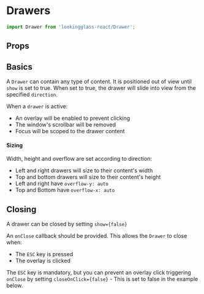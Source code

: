 
<Meta title="Components/Drawers" component={Drawer} argTypes={stories.argTypes} />

# Drawers

<Description of={Drawer} />

```js
import Drawer from 'lookingglass-react/Drawer';
```

<Canvas>
    <Story story={stories.AllProps} name="All Props" />
</Canvas>

## Props

<ArgsTable story="All Props" />

## Basics

A `Drawer` can contain any type of content. It is positioned out of view until `show` is set to true.
When set to true, the drawer will slide into view from the specified `direction`.

When a `drawer` is active:

-   An overlay will be enabled to prevent clicking
-   The window's scrollbar will be removed
-   Focus will be scoped to the drawer content

#### Sizing

Width, height and overflow are set according to direction:

-   Left and right drawers will size to their content's width
-   Top and bottom drawers will size to their content's height
-   Left and right have `overflow-y: auto`
-   Top and Bottom have `overflow-x: auto`

<Canvas>
    <Story story={stories.Scrolling} />
</Canvas>

## Closing

A drawer can be closed by setting `show={false}`

An `onClose` callback should be provided. This allows the `Drawer` to close when:

-   The `ESC` key is pressed
-   The overlay is clicked

The `ESC` key is mandatory, but you can prevent an overlay click triggering
`onClose` by setting `closeOnClick={false}` - This is set to false in the example below.

<Canvas>
    <Story story={stories.CloseDrawer} />
</Canvas>
